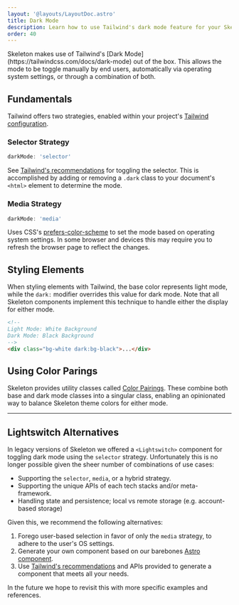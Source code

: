 ```yaml
---
layout: '@layouts/LayoutDoc.astro'
title: Dark Mode
description: Learn how to use Tailwind's dark mode feature for your Skeleton project.
order: 40
---
```



<p class="text-xl">Skeleton makes use of Tailwind's [Dark Mode](https://tailwindcss.com/docs/dark-mode) out of the box. This allows the mode to be toggle manually by end users, automatically via operating system settings, or through a combination of both.</p>

## Fundamentals

Tailwind offers two strategies, enabled within your project's [Tailwind configuration](https://tailwindcss.com/docs/dark-mode).

### Selector Strategy

```ts
darkMode: 'selector'
```

See [Tailwind's recommendations](https://tailwindcss.com/docs/dark-mode#toggling-dark-mode-manually) for toggling the selector. This is accomplished by adding or removing  a `.dark` class to your document's `<html>` element to determine the mode.

### Media Strategy

```ts
darkMode: 'media'
```

Uses CSS's [prefers-color-scheme](https://developer.mozilla.org/en-US/docs/Web/CSS/@media/prefers-color-scheme) to set the mode based on operating system settings. In some browser and devices this may require you to refresh the browser page to reflect the changes.

## Styling Elements

When styling elements with Tailwind, the base color represents light mode, while the `dark:` modifier overrides this value for dark mode. Note that all Skeleton components implement this technique to handle either the display for either mode.

```html
<!--
Light Mode: White Background
Dark Mode: Black Background
-->
<div class="bg-white dark:bg-black">...</div>
```

## Using Color Parings

Skeleton provides utility classes called [Color Pairings](/docs/design/colors#color-pairings). These combine both base and dark mode classes into a singular class, enabling an opinionated way to balance Skeleton theme colors for either mode.

---

## Lightswitch Alternatives

In legacy versions of Skeleton we offered a `<Lightswitch>` component for toggling dark mode using the `selector` strategy. Unfortunately this is no longer possible given the sheer number of combinations of use cases:

- Supporting the `selector`, `media`, or a hybrid strategy.
- Supporting the unique APIs of each tech stacks and/or meta-framework.
- Handling state and persistence; local vs remote storage (e.g. account-based storage)

Given this, we recommend the following alternatives:

1. Forego user-based selection in favor of only the `media` strategy, to adhere to the user's OS settings.
2. Generate your own component based on our barebones [Astro component](https://github.com/skeletonlabs/skeleton/blob/next/sites/next.skeleton.dev/src/components/docs/Lightswitch.astro).
3. Use [Tailwind's recommendations](https://tailwindcss.com/docs/dark-mode#supporting-system-preference-and-manual-selection) and APIs provided to generate a component that meets all your needs.

In the future we hope to revisit this with more specific examples and references.
